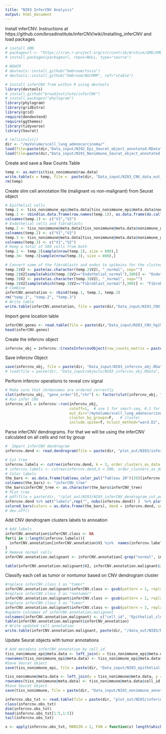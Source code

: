 ```yaml
---
title: "NI03 InferCNV Analysis"
output: html_document
---
```


Install inferCNV. Instructions at https://github.com/broadinstitute/inferCNV/wiki/Installing_inferCNV and load packages
```r
# install GMD
# packageurl <- "https://cran.r-project.org/src/contrib/Archive/GMD/GMD_0.3.3.tar.gz"
# install.packages(packageurl, repos=NULL, type="source")

# NGHCM
# devtools::install_github("bmbroom/tsvio")
# devtools::install_github("bmbroom/NGCHMR", ref="stable")

# Install inferCNV from within R using devtools
library(devtools)
# install_github("broadinstitute/inferCNV")
# install.packages("phylogram")
library(phylogram)
library(gridExtra)
library(grid)
require(dendextend)
require(ggthemes)
library(tidyverse)
library(Seurat)
```

```r
# rm(list=ls())
dir <- "/myVolume/scell_lung_adenocarcinoma/"
load(file=paste(dir,"Data_input/NI02_Epi_Seurat_object_annotated.RData", sep=""))
load(file=paste(dir,"Data_input/NI01_Nonimmune_Seurat_object_annotated.RData", sep=""))
```

Create and save a Raw Counts Table
```r
temp <- as.matrix(tiss_nonimmune@raw.data)
write.table(x = temp, file =  paste(dir, "Data_input/NI03_CNV_data_out_all_cells_raw_counts_largefile.txt", sep = ""), quote = F,sep = '\t')
rm(temp)
```


Create slim cell annotation file (malignant vs non-malignant) from Seurat object 
```r
# Epithelial cells 
temp.1 <- tiss_nonimmune_epi@meta.data[tiss_nonimmune_epi@meta.data$nonimmune_general_annotation %in% "Epithelial", c("nonimmune_general_annotation","epi_seurat_cluster")] 
temp.1 <- cbind(as.data.frame(row.names(temp.1)), as.data.frame(do.call("paste",temp.1)))
colnames(temp.1) <- c("V1","V2")
# Endothelial cells and fibroblasts
temp.2 <- tiss_nonimmune@meta.data[tiss_nonimmune@meta.data$nonimmune_general_annotation %in% "Endothelial", c("cell_id","nonimmune_general_annotation")]
colnames(temp.2) <- c("V1","V2")
temp.3 <- tiss_nonimmune@meta.data[tiss_nonimmune@meta.data$nonimmune_general_annotation %in% "Fibroblast", c("cell_id","nonimmune_general_annotation")]
colnames(temp.3) <- c("V1","V2")
# Keep a total of 500 cells from both 
temp.2 <- temp.2[sample(nrow(temp.2), size = 800),]
temp.3<- temp.3[sample(nrow(temp.3), size = 800),]

# Convert some of the fibroblasts and endos to spikeins for the clustering 
temp.2$V2 <- paste(as.character(temp.2$V2), "_normal", sep="")
temp.2$V2[sample(which(temp.2$V2=="Endothelial_normal"),300)] <- "Endothelial"
temp.3$V2 <- paste(as.character(temp.3$V2), "_normal", sep="")
temp.3$V2[sample(which(temp.3$V2=="Fibroblast_normal"),300)] <- "Fibroblast"
# Combine 
inferCNV.annotation <- rbind(temp.1, temp.2, temp.3)
rm("temp.1", "temp.2", "temp.3")
# Write table
write.table(inferCNV.annotation, file = paste(dir,"Data_input/NI03_CNV_cell_metadata_shuffle_largefile.txt", sep=""),row.names = F, col.names = F, quote=F, sep="\t")
```

Import gene location table 
```r
inferCNV.genes <- read.table(file = paste(dir,"Data_input/NI03_CNV_hg19_genes_ordered_correct_noXY.txt", sep = ""))
head(inferCNV.genes)
```

Create the infercnv object
```r
infercnv_obj = infercnv::CreateInfercnvObject(raw_counts_matrix = paste(dir, "Data_input/NI03_CNV_data_out_all_cells_raw_counts_largefile.txt", sep = ""), annotations_file = paste(dir, "Data_input/NI03_CNV_cell_metadata_shuffle_largefile.txt", sep = ""), delim="\t", gene_order_file = paste(dir, "Data_input/NI03_CNV_hg19_genes_ordered_correct_noXY.txt", sep = ""), ref_group_names = c("Endothelial_normal", "Fibroblast_normal"))
```

Save infercnv Object
```r
save(infercnv_obj, file = paste(dir, "Data_input/NI03_infercnv_obj.RData", sep = ""))
# load(file = paste(dir, "Data_input/objects/NI03_infercnv_obj.RData", sep = ""))
```

Perform infercnv operations to reveal cnv signal
```r
# Make sure that chrmosomes are ordered correctly 
slot(infercnv_obj, "gene_order")[,"chr"] <- factor(slot(infercnv_obj, "gene_order")[,"chr"], levels = c("chr1", "chr2","chr3","chr4", "chr5", "chr6","chr7", "chr8", "chr9","chr10", "chr11", "chr12","chr13", "chr14", "chr15","chr16", "chr17", "chr18","chr19", "chr20", "chr21","chr22"))
# Run infer CNV
infercnv_all = infercnv::run(infercnv_obj,
                             cutoff=1,  # use 1 for smart-seq, 0.1 for 10x-genomics
                             out_dir="/myVolume/scell_lung_adenocarcinoma/plot_out/NI03/",  # dir is auto-created for storing outputs
                             cluster_by_groups=F,   # cluster
                             include.spike=T, hclust_method="ward.D2", plot_steps=F)
```

Parse inferCNV dendrograms. For that we will be using the inferCNV calculated on all cells and not by group 
```r
#  Import inferCNV dendrogram
infercnv.dend <- read.dendrogram(file = paste(dir, "plot_out/NI03/infercnv.observations_dendrogram.txt", sep = ""))

# Cut tree 
infercnv.labels <- cutree(infercnv.dend, k = 3, order_clusters_as_data = FALSE)
# infercnv.labels <- cutree(infercnv.dend,h = 500, order_clusters_as_data = FALSE)
# Color labels
the_bars <- as.data.frame(tableau_color_pal("Tableau 20")(20)[infercnv.labels])
colnames(the_bars) <- "inferCNV_tree"
the_bars$inferCNV_tree <- as.character(the_bars$inferCNV_tree)
# PLot tree
# pdf(file = paste(dir, "/plot_out/NI03/NI03_inferCNV_dendrogram_cut.pdf", sep = ""))
infercnv.dend %>% set("labels",rep("", nobs(infercnv.dend)) )  %>% plot(main="inferCNV dendrogram") %>%
colored_bars(colors = as.data.frame(the_bars), dend = infercnv.dend, sort_by_labels_order = FALSE, add = T, y_scale=1000, y_shift = 0)
# dev.off()
```

Add CNV dendrogram clusters labels to annoation
```r
# Add labels
inferCNV.annotation$inferCNV.class <- NA
for(i in 1:length(infercnv.labels)){
  inferCNV.annotation[inferCNV.annotation$V1 %in%  names(infercnv.labels)[i],"inferCNV.class"] <- infercnv.labels[i]
}
# Remove normal cells 
inferCNV.annotation.malignant <- inferCNV.annotation[-grep("normal", inferCNV.annotation$V2),] 

table(inferCNV.annotation.malignant$V2, inferCNV.annotation.malignant$inferCNV.class)
```

Classify each cell as tumor or nontumor based on CNV dendrogram cluster
```r
#replace inferCNV.class 1 as "tumor"
inferCNV.annotation.malignant$inferCNV.class <- gsub(pattern = 1, replacement = "tumor", x = inferCNV.annotation.malignant$inferCNV.class)
#replace inferCNV.class 2 as "nontumor"
inferCNV.annotation.malignant$inferCNV.class <- gsub(pattern = 2, replacement = "nontumor", x = inferCNV.annotation.malignant$inferCNV.class)
#replace inferCNV.class 3 as "tumor"
inferCNV.annotation.malignant$inferCNV.class <- gsub(pattern = 3, replacement = "tumor", x = inferCNV.annotation.malignant$inferCNV.class)
#update colnames of inferCNV.annotation.malignant 
colnames(inferCNV.annotation.malignant) <- c("cell_id", "Epithelial_cluster", "inferCNV_annotation")
table(inferCNV.annotation.malignant$inferCNV_annotation)
# Write updated cell annotation 
write.table(inferCNV.annotation.malignant, paste(dir, "/data_out/NI03/NI03_inferCNV_final_annotation_per_cell.txt", sep = ""), row.names = F, quote = F)
```

Update Seurat objects with tumor annotations
```r
# Add metadata inferCNV_annotation by cell_id
tiss_nonimmune_epi@meta.data <- left_join(x = tiss_nonimmune_epi@meta.data, y = inferCNV.annotation.malignant[,c(1,3)], by = "cell_id")
rownames(tiss_nonimmune_epi@meta.data) <- tiss_nonimmune_epi@meta.data$cell_id
#Save Seurat object 
save(tiss_nonimmune_epi, file = paste(dir, "Data_input/NI03_epithelial_annotated_tumor.RData", sep = ""))

tiss_nonimmune@meta.data <- left_join(x = tiss_nonimmune@meta.data, y = inferCNV.annotation.malignant[,c(1,3)], by = "cell_id")
rownames(tiss_nonimmune@meta.data) <- tiss_nonimmune@meta.data$cell_id
#Save Seurat object 
save(tiss_nonimmune, file = paste(dir, "Data_input/NI03_nonimmune_annotated_tumor.RData", sep = ""))
```

```r
infercnv.obs_txt <- read.table(file = paste(dir, "plot_out/NI03/infercnv.observations.txt", sep = ""))
class(infercnv.obs_txt)
dim(infercnv.obs_txt)
head(infercnv.obs_txt[1:5,1:5])
tail(infercnv.obs_txt)

x <- apply(infercnv.obs_txt, MARGIN = 2, FUN = function(x) length(which(infercnv.obs_txt[,x] !=1)))
```





